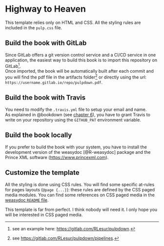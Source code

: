# Highway to Heaven {#intro .unnumbered}

This template relies only on HTML and CSS. All the styling rules are included in the `pulp.css` file.  

## Build the book with GitLab {-}

Since GitLab offers a git version control service and a CI/CD service in one application, the easiest way to build this book is to import this repository on GitLab^[see an example here: <https://gitlab.com/RLesur/pulpdown>.].  
Once imported, the book will be automatically built after each commit and you will find the pdf file in the artifacts folder^[see <https://gitlab.com/RLesur/pulpdown/pipelines>.] or directly using the url: `https://username.gitlab.io/repo/pulpdown.pdf`.

## Build the book with Travis {-}

You need to modify the `.travis.yml` file to setup your email and name.  
As explained in @bookdown (see [chapter 6](https://bookdown.org/yihui/bookdown/github.html)), you have to grant Travis to write on your repository using the `GITHUB_PAT` environment variable.

## Build the book locally {-}

If you prefer to build the book with your system, you have to install the development version of the weasydoc [@R-weasydoc] package and the Prince XML software (<https://www.princexml.com>).

## Customize the template {-}

All the styling is done using CSS rules. You will find some specific at-rules for pages layouts (`@page {...}`): these rules are defined by the CSS paged media modules. You can find some references on CSS paged media in the [weasydoc `README` file](https://github.com/RLesur/weasydoc#readme).

This template is far from perfect. I think nobody will need it. I only hope you will be interested in CSS paged media. 
